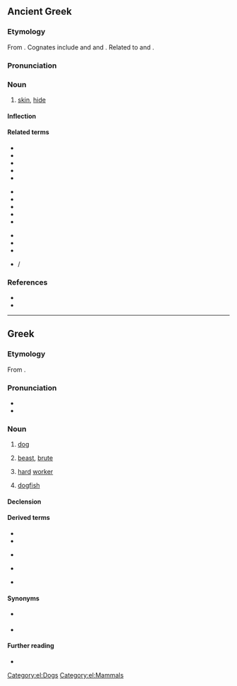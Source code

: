 ==Ancient Greek==

===Etymology===
From {{der|grc|ine-pro|*(s)kewH-||to cover}}. Cognates include {{cog|sa|sc=Deva|स्कुनाति|tr=skunāti||to cover}} and {{cog|ang|scēo||sky}} and {{m|ang|scuwa||shade, darkness, protection}}. Related to {{m|grc|σκῦτος||hide, leather}} and {{m|grc|ἐπισκύνιον||skin over the brows}}.

===Pronunciation===
{{grc-IPA|w=σκῠ́λος}}

===Noun===
{{grc-noun|head=σκῠ́λος|σκῠ́λεος|gen2=σκῠ́λους|n|third}}

# [[skin]], [[hide]]

====Inflection====
{{grc-decl|σκῠ́λος|σκῠ́λεος}}

====Related terms====
{{top3}}
* {{l|grc|σκυλακεία}}
* {{l|grc|σκυλάκευμα}}
* {{l|grc|σκυλακευτής}}
* {{l|grc|σκυλακεύω}}
* {{l|grc|σκυλάκιον}}
{{mid3}}
* {{l|grc|σκύλαξ}}
* {{l|grc|σκύλευμα}}
* {{l|grc|σκύλευσις}}
* {{l|grc|σκυλευτής}}
* {{l|grc|σκυλευτικός}}
{{mid3}}
* {{l|grc|σκυλεύω}}
* {{l|grc|σκύλλα}}
* {{l|grc|σκύλλω}}
* {{l|grc|σκῦλον}} / {{l|grc|σκύλον}}
{{bottom}}

===References===
* {{R:LSJ}}
* {{R:Bailly}}

----

==Greek==

===Etymology===
From {{etyl|grc|el}} {{m|grc|σκύλαξ}}.

===Pronunciation===
* {{IPA|/ˈscilos/|lang=el}}
* {{hyphenation|σκύ|λος|lang=el}}

===Noun===
{{el-noun|m|σκύλοι|f=σκύλα|n=σκυλί}}

# [[dog]] {{gloss|[[Canis lupus familiaris]]}} {{qf|general term for both sexes or more specifically, a male}}
#: {{ux|el|inline=1|Θα γυρίσω σε λίγο, πρέπει να πάω βόλτα τον '''σκύλο''' μου.|t=I'll be back in a while, I have to go walk my dog.}}
# {{lb|el|derogatory|figuratively}} [[beast]], [[brute]] {{gloss|violent person with wild behaviour}}
#: {{ux|el|inline=1|Μην αφήσεις αυτόν τον '''σκύλο''' κοντά στα παιδιά σου!|t=Don't let that beast close to your kids!}}
# {{lb|el|figuratively}} [[hard]] [[worker]] {{gloss|someone who works tirelessly and with great success}}
#: {{ux|el|inline=1|Αυτός είναι '''σκύλος''' στη δουλειά του.|t=He is a tirelessly hard worker.}}
# [[dogfish]] {{gloss|any of various small sharks}}
#: {{ux|el|inline=1|Έπιασα έναν '''σκύλο''' στο δίχτυ μου.|t=I caught a dogfish in my net.}}

====Declension====
{{el-nM-ος-οι-3a|σκύλ}}

====Derived terms====
* {{l|el|σαν τον σκύλο με τη γάτα|gloss=at loggerheads, like cats and dogs}}
* {{l|el|σκύλος που γαβγίζει δεν δαγκώνει|gloss=barking dogs seldom bite}}
* {{l|el|και την πίτα ολόκληρη και τον σκύλο χορτάτο|gloss=have one's cake and eat it too}} {{qualifier|''literally:'' "both the whole pie and the dog fed"}}
* {{l|el|εγώ το λέω τού σκύλου μου και ο σκύλος στην ουρά του|gloss=about things that never get accomplished}} {{qualifier|''literally:'' "I tell my dog and my dog tells its tail"}}
* {{l|el|το φτηνό το κρέας το τρών' οι σκύλοι|gloss=you get what you pay for}} {{qualifier|''literally:'' "cheap meat gets eaten by the dogs"}}

====Synonyms====
* {{sense|dog}} {{l|el|κύων|g=m|g2=f}} {{katharevousa}}
* {{sense|dogfish}} {{l|el|σκυλόψαρο|g=n}}

====Further reading====
* {{pedialite|lang=el}}

{{DEFAULTSORT:σκυλοσ}}

[[Category:el:Dogs]]
[[Category:el:Mammals]]